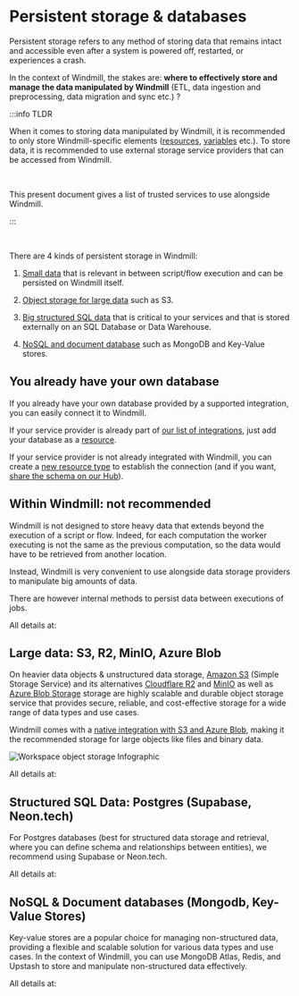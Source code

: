 
# Persistent storage & databases

Persistent storage refers to any method of storing data that remains intact and accessible even after a system is powered off, restarted, or experiences a crash.

In the context of Windmill, the stakes are: **where to effectively store and manage the data manipulated by Windmill** (ETL, data ingestion and preprocessing, data migration and sync etc.) ?

:::info TLDR

When it comes to storing data manipulated by Windmill, it is recommended to only store Windmill-specific elements ([resources](../3_resources_and_types/index.mdx), [variables](../2_variables_and_secrets/index.mdx) etc.). To store data, it is recommended to use external storage service providers that can be accessed from Windmill.

<br />

This present document gives a list of trusted services to use alongside Windmill.

:::

<br />

There are 4 kinds of persistent storage in Windmill:

1. [Small data](#within-windmill-not-recommended) that is relevant in between script/flow execution and can be persisted on Windmill itself.

2. [Object storage for large data](#large-data-s3-r2-minio-azure-blob) such as S3.

3. [Big structured SQL data](#structured-sql-data-postgres-supabase-neontech) that is critical to your services and that is stored externally on an SQL Database or Data Warehouse.

4. [NoSQL and document database](#nosql--document-databases-mongodb-key-value-stores) such as MongoDB and Key-Value stores.

## You already have your own database

If you already have your own database provided by a supported integration, you can easily connect it to Windmill.

If your service provider is already part of [our list of integrations](../../integrations/0_integrations_on_windmill.mdx), just add your database as a [resource](../../core_concepts/3_resources_and_types/index.mdx).

If your service provider is not already integrated with Windmill, you can create a [new resource type](../../core_concepts/3_resources_and_types/index.mdx#create-a-resource-type) to establish the connection (and if you want, [share the schema on our Hub](../../misc/1_share_on_hub/index.md)).

## Within Windmill: not recommended

Windmill is not designed to store heavy data that extends beyond the execution of a script or flow. Indeed, for each computation the worker executing is not the same as the previous computation, so the data would have to be retrieved from another location.

Instead, Windmill is very convenient to use alongside data storage providers to manipulate big amounts of data.

There are however internal methods to persist data between executions of jobs.

All details at:

<div className="grid grid-cols-2 gap-6 mb-4">
	<DocCard
		title="Within Windmill: not recommended"
		description="Windmill is not designed to store heavy data that extends beyond the execution of a script or flow. There are however internal methods to persist data between executions of jobs."
		href="/docs/core_concepts/persistent_storage/within_windmill"
	/>
</div>

## Large data: S3, R2, MinIO, Azure Blob

On heavier data objects & unstructured data storage, [Amazon S3](https://aws.amazon.com/s3/) (Simple Storage Service) and its alternatives [Cloudflare R2](https://www.cloudflare.com/developer-platform/r2/) and [MinIO](https://min.io/) as well as [Azure Blob Storage](https://azure.microsoft.com/en-us/products/storage/blobs) storage are highly scalable and durable object storage service that provides secure, reliable, and cost-effective storage for a wide range of data types and use cases.

Windmill comes with a [native integration with S3 and Azure Blob](./large_data_files.mdx), making it the recommended storage for large objects like files and binary data.

![Workspace object storage Infographic](./s3_infographics.png "Workspace object storage Infographic")

All details at:

<div className="grid grid-cols-2 gap-6 mb-4">
	<DocCard
		title="Large data: S3, R2, MinIO, Azure Blob"
		description="Windmill comes with a native integration with S3 and Azure Blob, making it the recommended storage for large objects like files and binary data."
		href="/docs/core_concepts/persistent_storage/large_data_files"
	/>
</div>

## Structured SQL Data: Postgres (Supabase, Neon.tech)

For Postgres databases (best for structured data storage and retrieval, where you can define schema and relationships between entities), we recommend using Supabase or Neon.tech.

All details at:

<div className="grid grid-cols-2 gap-6 mb-4">
	<DocCard
		title="Big structured SQL data: Postgres (Supabase, Neon.tech)"
		description="For Postgres databases (best for structured data storage and retrieval, where you can define schema and relationships between entities), we recommend using Supabase or Neon.tech."
		href="/docs/core_concepts/persistent_storage/structured_databases"
	/>
</div>

## NoSQL & Document databases (Mongodb, Key-Value Stores)

Key-value stores are a popular choice for managing non-structured data, providing a flexible and scalable solution for various data types and use cases. In the context of Windmill, you can use MongoDB Atlas, Redis, and Upstash to store and manipulate non-structured data effectively.

All details at:

<div className="grid grid-cols-2 gap-6 mb-4">
	<DocCard
		title="NoSQL & Document databases (Mongodb, Key-Value Stores)"
		description="Key-value stores are a popular choice for managing non-structured data, providing a flexible and scalable solution for various data types and use cases."
		href="/docs/core_concepts/persistent_storage/key_value_stores"
	/>
</div>